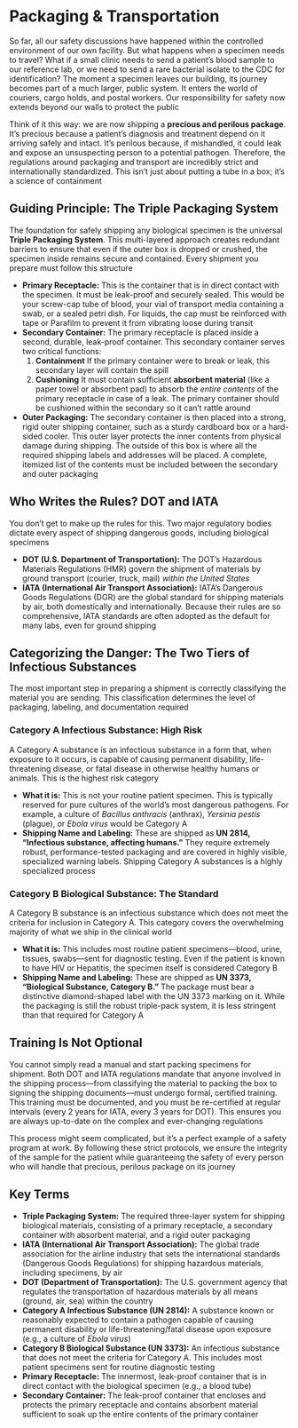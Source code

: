 # Packaging & Transportation {-}

So far, all our safety discussions have happened within the controlled environment of our own facility. But what happens when a specimen needs to travel? What if a small clinic needs to send a patient's blood sample to our reference lab, or we need to send a rare bacterial isolate to the CDC for identification? The moment a specimen leaves our building, its journey becomes part of a much larger, public system. It enters the world of couriers, cargo holds, and postal workers. Our responsibility for safety now extends beyond our walls to protect the public

Think of it this way: we are now shipping a **precious and perilous package**. It's precious because a patient's diagnosis and treatment depend on it arriving safely and intact. It's perilous because, if mishandled, it could leak and expose an unsuspecting person to a potential pathogen. Therefore, the regulations around packaging and transport are incredibly strict and internationally standardized. This isn't just about putting a tube in a box; it's a science of containment

## **Guiding Principle: The Triple Packaging System** {-}

The foundation for safely shipping any biological specimen is the universal **Triple Packaging System**. This multi-layered approach creates redundant barriers to ensure that even if the outer box is dropped or crushed, the specimen inside remains secure and contained. Every shipment you prepare must follow this structure

*   **Primary Receptacle:** This is the container that is in direct contact with the specimen. It must be leak-proof and securely sealed. This would be your screw-cap tube of blood, your vial of transport media containing a swab, or a sealed petri dish. For liquids, the cap must be reinforced with tape or Parafilm to prevent it from vibrating loose during transit
*   **Secondary Container:** The primary receptacle is placed inside a second, durable, leak-proof container. This secondary container serves two critical functions:
    1.  **Containment** If the primary container were to break or leak, this secondary layer will contain the spill
    2.  **Cushioning** It must contain sufficient **absorbent material** (like a paper towel or absorbent pad) to absorb the *entire contents* of the primary receptacle in case of a leak. The primary container should be cushioned within the secondary so it can't rattle around
*   **Outer Packaging:** The secondary container is then placed into a strong, rigid outer shipping container, such as a sturdy cardboard box or a hard-sided cooler. This outer layer protects the inner contents from physical damage during shipping. The outside of this box is where all the required shipping labels and addresses will be placed. A complete, itemized list of the contents must be included between the secondary and outer packaging

## **Who Writes the Rules? DOT and IATA** {-}

You don't get to make up the rules for this. Two major regulatory bodies dictate every aspect of shipping dangerous goods, including biological specimens

*   **DOT (U.S. Department of Transportation):** The DOT's Hazardous Materials Regulations (HMR) govern the shipment of materials by ground transport (courier, truck, mail) *within the United States*
*   **IATA (International Air Transport Association):** IATA's Dangerous Goods Regulations (DGR) are the global standard for shipping materials by air, both domestically and internationally. Because their rules are so comprehensive, IATA standards are often adopted as the default for many labs, even for ground shipping

## **Categorizing the Danger: The Two Tiers of Infectious Substances** {-}

The most important step in preparing a shipment is correctly classifying the material you are sending. This classification determines the level of packaging, labeling, and documentation required

### **Category A Infectious Substance: High Risk** {-}

A Category A substance is an infectious substance in a form that, when exposure to it occurs, is capable of causing permanent disability, life-threatening disease, or fatal disease in otherwise healthy humans or animals. This is the highest risk category

*   **What it is:** This is not your routine patient specimen. This is typically reserved for pure cultures of the world's most dangerous pathogens. For example, a culture of *Bacillus anthracis* (anthrax), *Yersinia pestis* (plague), or *Ebola virus* would be Category A
*   **Shipping Name and Labeling:** These are shipped as **UN 2814, "Infectious substance, affecting humans."** They require extremely robust, performance-tested packaging and are covered in highly visible, specialized warning labels. Shipping Category A substances is a highly specialized process

### **Category B Biological Substance: The Standard** {-}

A Category B substance is an infectious substance which does not meet the criteria for inclusion in Category A. This category covers the overwhelming majority of what we ship in the clinical world

*   **What it is:** This includes most routine patient specimens—blood, urine, tissues, swabs—sent for diagnostic testing. Even if the patient is known to have HIV or Hepatitis, the specimen itself is considered Category B
*   **Shipping Name and Labeling:** These are shipped as **UN 3373, "Biological Substance, Category B."** The package must bear a distinctive diamond-shaped label with the UN 3373 marking on it. While the packaging is still the robust triple-pack system, it is less stringent than that required for Category A

## **Training Is Not Optional** {-}

You cannot simply read a manual and start packing specimens for shipment. Both DOT and IATA regulations mandate that anyone involved in the shipping process—from classifying the material to packing the box to signing the shipping documents—must undergo formal, certified training. This training must be documented, and you must be re-certified at regular intervals (every 2 years for IATA, every 3 years for DOT). This ensures you are always up-to-date on the complex and ever-changing regulations

This process might seem complicated, but it's a perfect example of a safety program at work. By following these strict protocols, we ensure the integrity of the sample for the patient while guaranteeing the safety of every person who will handle that precious, perilous package on its journey

## **Key Terms** {-}

*   **Triple Packaging System:** The required three-layer system for shipping biological materials, consisting of a primary receptacle, a secondary container with absorbent material, and a rigid outer packaging
*   **IATA (International Air Transport Association):** The global trade association for the airline industry that sets the international standards (Dangerous Goods Regulations) for shipping hazardous materials, including specimens, by air
*   **DOT (Department of Transportation):** The U.S. government agency that regulates the transportation of hazardous materials by all means (ground, air, sea) within the country
*   **Category A Infectious Substance (UN 2814):** A substance known or reasonably expected to contain a pathogen capable of causing permanent disability or life-threatening/fatal disease upon exposure (e.g., a culture of *Ebola virus*)
*   **Category B Biological Substance (UN 3373):** An infectious substance that does not meet the criteria for Category A. This includes most patient specimens sent for routine diagnostic testing
*   **Primary Receptacle:** The innermost, leak-proof container that is in direct contact with the biological specimen (e.g., a blood tube)
*   **Secondary Container:** The leak-proof container that encloses and protects the primary receptacle and contains absorbent material sufficient to soak up the entire contents of the primary container

